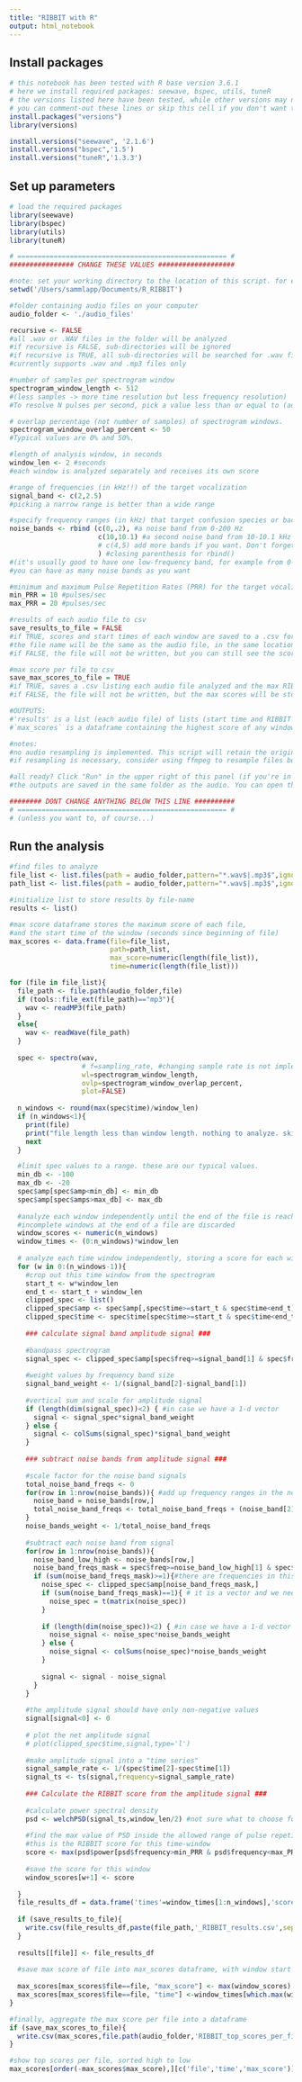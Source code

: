 ```yaml
---
title: "RIBBIT with R"
output: html_notebook
---
```


## Install packages
```r

# this notebook has been tested with R base version 3.6.1
# here we install required packages: seewave, bspec, utils, tuneR
# the versions listed here have been tested, while other versions may not be compatible
# you can comment-out these lines or skip this cell if you don't want to re-install the packages
install.packages("versions")
library(versions)

install.versions("seewave", '2.1.6')
install.versions("bspec",'1.5')
install.versions("tuneR",'1.3.3')

```

## Set up parameters
```r
# load the required packages
library(seewave)
library(bspec)
library(utils)
library(tuneR)

# ==================================================== #
################ CHANGE THESE VALUES ###################

#note: set your working directory to the location of this script. for example:
setwd('/Users/sammlapp/Documents/R_RIBBIT')

#folder containing audio files on your computer 
audio_folder <- './audio_files'

recursive <- FALSE
#all .wav or .WAV files in the folder will be analyzed
#if recursive is FALSE, sub-directories will be ignored
#if recursive is TRUE, all sub-directories will be searched for .wav files (!)
#currently supports .wav and .mp3 files only 

#number of samples per spectrogram window 
spectrogram_window_length <- 512
#(less samples -> more time resolution but less frequency resolution)
#To resolve N pulses per second, pick a value less than or equal to (audio sample rate) / N / 2

# overlap percentage (not number of samples) of spectrogram windows. 
spectrogram_window_overlap_percent <- 50
#Typical values are 0% and 50%. 

#length of analysis window, in seconds 
window_len <- 2 #seconds
#each window is analyzed separately and receives its own score

#range of frequencies (in kHz!!) of the target vocalization 
signal_band <- c(2,2.5) 
#picking a narrow range is better than a wide range

#specify frequency ranges (in kHz) that target confusion species or background noises
noise_bands <- rbind (c(0,.2), #a noise band from 0-200 Hz
                      c(10,10.1) #a second noise band from 10-10.1 kHz #no comma after the last one
                      # c(4,5) add more bands if you want. Don't forget comma's after all but last line
                      ) #closing parenthesis for rbind()
#(it's usually good to have one low-frequency band, for example from 0-0.5 kHz)
#you can have as many noise bands as you want

#minimum and maximum Pulse Repetition Rates (PRR) for the target vocalization in pulses/sec
min_PRR = 10 #pulses/sec
max_PRR = 20 #pulses/sec

#results of each audio file to csv
save_results_to_file = FALSE 
#if TRUE, scores and start times of each window are saved to a .csv for each file
#the file name will be the same as the audio file, in the same location, plus "RIBBIT_results.csv"
#if FALSE, the file will not be written, but you can still see the scores in the variable called 'results'

#max score per file to csv
save_max_scores_to_file = TRUE
#if TRUE, saves a .csv listing each audio file analyzed and the max RIBBIT score for any window in that file
#if FALSE, the file will not be written, but the max scores will be stored in the dataframe `max_scores`

#OUTPUTS:
#'results' is a list (each audio file) of lists (start time and RIBBIT scores for each window in the file)
#`max_scores` is a dataframe containing the highest score of any window for each audio file analyzed, and the window start time (seconds since beginning of file) for that score

#notes:
#no audio resampling is implemented. This script will retain the original wav file's sample rate
#if resampling is necessary, consider using ffmpeg to resample files before using this script

#all ready? Click "Run" in the upper right of this panel (if you're in RStudio) to perform the analysis
#the outputs are saved in the same folder as the audio. You can open the .csv files with a spreadsheet program like Excel.

######## DONT CHANGE ANYTHING BELOW THIS LINE ##########
# ==================================================== #
# (unless you want to, of course...)

```

## Run the analysis
```r
#find files to analyze
file_list <- list.files(path = audio_folder,pattern="*.wav$|.mp3$",ignore.case = TRUE,recursive = recursive)
path_list <- list.files(path = audio_folder,pattern="*.wav$|.mp3$",ignore.case = TRUE,full.names = TRUE,recursive = recursive)

#initialize list to store results by file-name
results <- list()

#max score dataframe stores the maximum score of each file, 
#and the start time of the window (seconds since beginning of file)
max_scores <- data.frame(file=file_list,
                         path=path_list,
                         max_score=numeric(length(file_list)),
                         time=numeric(length(file_list)))

for (file in file_list){
  file_path <- file.path(audio_folder,file)
  if (tools::file_ext(file_path)=="mp3"){
    wav <- readMP3(file_path)
  }
  else{
    wav <- readWave(file_path)
  }
  
  spec <- spectro(wav,
                  # f=sampling_rate, #changing sample rate is not implemented
                  wl=spectrogram_window_length,
                  ovlp=spectrogram_window_overlap_percent,
                  plot=FALSE)
  
  n_windows <- round(max(spec$time)/window_len)
  if (n_windows<1){
    print(file)
    print("file length less than window length. nothing to analyze. skipping.")
    next
  }

  #limit spec values to a range. these are our typical values. 
  min_db <- -100
  max_db <- -20
  spec$amp[spec$amp<min_db] <- min_db
  spec$amp[spec$amps>max_db] <- max_db
  
  #analyze each window independently until the end of the file is reached
  #incomplete windows at the end of a file are discarded
  window_scores <- numeric(n_windows)
  window_times <- (0:n_windows)*window_len
  
  # analyze each time window independently, storing a score for each window
  for (w in 0:(n_windows-1)){
    #crop out this time window from the spectrogram
    start_t <- w*window_len
    end_t <- start_t + window_len
    clipped_spec <- list()
    clipped_spec$amp <- spec$amp[,spec$time>=start_t & spec$time<end_t]
    clipped_spec$time <- spec$time[spec$time>=start_t & spec$time<end_t]
    
    ### calculate signal band amplitude signal ###
    
    #bandpass spectrogram
    signal_spec <- clipped_spec$amp[spec$freq>=signal_band[1] & spec$freq<signal_band[2],] 
    
    #weight values by frequency band size
    signal_band_weight <- 1/(signal_band[2]-signal_band[1])
    
    #vertical sum and scale for amplitude signal
    if (length(dim(signal_spec))<2) { #in case we have a 1-d vector
      signal <- signal_spec*signal_band_weight
    } else {
      signal <- colSums(signal_spec)*signal_band_weight
    }
    
    ### subtract noise bands from amplitude signal ###
    
    #scale factor for the noise band signals
    total_noise_band_freqs <- 0
    for(row in 1:nrow(noise_bands)){ #add up frequency ranges in the noise bands
      noise_band = noise_bands[row,]
      total_noise_band_freqs <- total_noise_band_freqs + (noise_band[2]-noise_band[1])
    }
    noise_bands_weight <- 1/total_noise_band_freqs
    
    #subtract each noise band from signal
    for(row in 1:nrow(noise_bands)){
      noise_band_low_high <- noise_bands[row,]
      noise_band_freqs_mask = spec$freq>=noise_band_low_high[1] & spec$freq<noise_band_low_high[2]
      if (sum(noise_band_freqs_mask)>=1){#there are frequencies in this band
        noise_spec <- clipped_spec$amp[noise_band_freqs_mask,] 
        if (sum(noise_band_freqs_mask)==1){ # it is a vector and we need a matrix (R is weird)
          noise_spec = t(matrix(noise_spec))
        }
        
        if (length(dim(noise_spec))<2) { #in case we have a 1-d vector
          noise_signal <- noise_spec*noise_bands_weight
        } else {
          noise_signal <- colSums(noise_spec)*noise_bands_weight
        }
            
        signal <- signal - noise_signal
      }
    }
    
    #the amplitude signal should have only non-negative values
    signal[signal<0] <- 0
    
    # plot the net amplitude signal
    # plot(clipped_spec$time,signal,type='l')
    
    #make amplitude signal into a "time series"
    signal_sample_rate <- 1/(spec$time[2]-spec$time[1])
    signal_ts <- ts(signal,frequency=signal_sample_rate)
    
    ### Calculate the RIBBIT score from the amplitude signal ### 
    
    #calculate power spectral density
    psd <- welchPSD(signal_ts,window_len/2) #not sure what to choose for the second parameter "seglength"
    
    #find the max value of PSD inside the allowed range of pulse repetition rates (PRR)
    #this is the RIBBIT score for this time-window
    score <- max(psd$power[psd$frequency>min_PRR & psd$frequency<max_PRR])
    
    #save the score for this window
    window_scores[w+1] <- score
    
  }
  file_results_df = data.frame('times'=window_times[1:n_windows],'scores'=window_scores)
  
  if (save_results_to_file){
    write.csv(file_results_df,paste(file_path,'_RIBBIT_results.csv',sep=''))
  }
  
  results[[file]] <- file_results_df
  
  #save max score of file into max_scores dataframe, with window start time
  
  max_scores[max_scores$file==file, "max_score"] <- max(window_scores)
  max_scores[max_scores$file==file, "time"] <-window_times[which.max(window_scores)]
}

#finally, aggregate the max score per file into a dataframe
if (save_max_scores_to_file){
  write.csv(max_scores,file.path(audio_folder,'RIBBIT_top_scores_per_file.csv'))
}

#show top scores per file, sorted high to low
max_scores[order(-max_scores$max_score),][c('file','time','max_score')]

```


